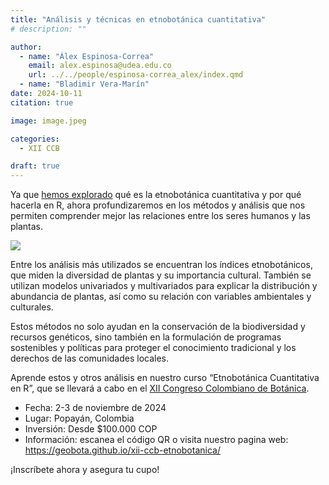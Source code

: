 ```yaml
---
title: "Análisis y técnicas en etnobotánica cuantitativa"
# description: ""

author: 
  - name: "Álex Espinosa-Correa"
    email: alex.espinosa@udea.edu.co
    url: ../../people/espinosa-correa_alex/index.qmd
  - name: "Bladimir Vera-Marín"
date: 2024-10-11
citation: true

image: image.jpeg

categories:
  - XII CCB

draft: true
---
```


Ya que [hemos explorado](../2024-09-04_xii-ccb) qué es la etnobotánica cuantitativa y por qué hacerla en R, ahora profundizaremos en los métodos y análisis que nos permiten comprender mejor las relaciones entre los seres humanos y las plantas.

![](image.jpeg){fig-align="center" fig-alt="Afiche promocional del curso «Etnobotánica Cuantitativa en R» en el XII Congreso Colombiano de Botánica. En la parte superior aparece el logro del congreso, un gráfico circular y un código QR que enlaza a «geobota.github.io». En el centro aparece el texto: «ETNOBOTÁNICA CUANTITATIVA EN R. Popayán, Colombia. 2-3 de noviembre. Desde $100.000 COP. Aprende a realizar análisis etnobotánicos con técnicas cuantitativas que marcan la diferencia». En la parte inferior aparecen los logos de las instituciones organizadoras."}

Entre los análisis más utilizados se encuentran los índices etnobotánicos, que miden la diversidad de plantas y su importancia cultural. También se utilizan modelos univariados y multivariados para explicar la distribución y abundancia de plantas, así como su relación con variables ambientales y culturales.

Estos métodos no solo ayudan en la conservación de la biodiversidad y recursos genéticos, sino también en la formulación de programas sostenibles y políticas para proteger el conocimiento tradicional y los derechos de las comunidades locales.

Aprende estos y otros análisis en nuestro curso "Etnobotánica Cuantitativa en R", que se llevará a cabo en el
 [XII Congreso Colombiano de Botánica](https://congresobotanica.org).

-   Fecha: 2-3 de noviembre de 2024
-   Lugar: Popayán, Colombia
-   Inversión: Desde $100.000 COP
-   Información: escanea el código QR o visita nuestro pagina web: <https://geobota.github.io/xii-ccb-etnobotanica/>

¡Inscríbete ahora y asegura tu cupo!
